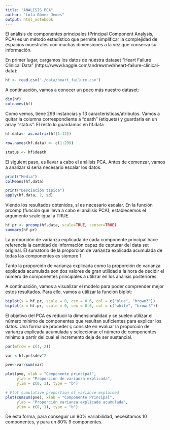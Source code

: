 ```yaml
---
title: "ANÁLISIS PCA"
author: "Lola Gómez Jemes"
output: html_notebook
---
```


El análisis de componentes principales (Principal Component Analysis, PCA) es un método estadístico que permite simplificar la complejidad de espacios muestrales con muchas dimensiones a la vez que conserva su información.

En primer lugar, cargamos los datos de nuestra dataset "Heart Failure Clinical Data" (https://www.kaggle.com/andrewmvd/heart-failure-clinical-data):
```r
hf <- read.csv('./data/heart_failure.csv')
```

A continuación, vamos a conocer un poco más nuestro dataset:
```r
dim(hf)
colnames(hf)
```

Como vemos, tiene 299 instancias y 13 características/atributos. Vamos a quitar la columna correspondiente a "death" (etiqueta) y guardarla en un array "status". El resto lo guardamos en hf.data

```r
hf.data<- as.matrix(hf[1:12])

row.names(hf.data) <- c(1:299)

status <- hf$death
```


El siguient paso, es llevar a cabo el análisis PCA. Antes de comenzar, vamos a analizar si sería necesario escalar los datos.

```r
print("Media")
colMeans(hf.data)

print("Desciación típica")
apply(hf.data, 2, sd)


```

Viendo los resultados obtenidos, sí es necesario escalar. En la función prcomp (función que lleva a cabo el análisis PCA), establecemos el argumento scale igual a TRUE.

```r
hf.pr <- prcomp(hf.data, scale=TRUE, center=TRUE)
summary(hf.pr)

```
La proporción de varianza explicada de cada componente principal hace referencia la cantidad de información capaz de capturar del data set original. El sumatorio de la proporción de varianza explicada acumulada de todas las componentes es siempre 1.

Tanto la proporción de varianza explicada como la proporción de varianza explicada acumulada son dos valores de gran utilidad a la hora de decidir el número de componentes principales a utilizar en los análisis posteriores.

A continuación, vamos a visualizar el modelo para poder comprender mejor estos resultados. Para ello, vamos a utilizar la función biplot:

```r
biplot(x = hf.pr, scale = 0, cex = 0.6, col = c("blue", "brown3"))
biplot(x = hf.pr, scale = 0, cex = 0.6, col = c("white", "brown3"))
```

El objetivo del PCA es reducir la dimensionalidad y se suelen utilizar el número mínimo de componentes que resultan suficientes para explicar los datos. Una forma de proceder ç consiste en evaluar la proporción de varianza explicada acumulada y seleccionar el número de componentes mínimo a partir del cual el incremento deja de ser sustancial.

```r

par(mfrow = c(1, 2))

var <-hf.pr$sdev^2

pve<-var/sum(var)

plot(pve, xlab = "Componente principal",
     ylab = "Proporcion de varianza explicada",
     ylim = c(0, 1), type = "b")

# Plot cumulative proportion of variance explained
plot(cumsum(pve), xlab = "Componente Principal",
     ylab = "Proporción varianza explicada acumulada",
     ylim = c(0, 1), type = "b")
```
De esta forma, para conseguir un 90% variabilidad, necesitamos 10 componentes, y para un 80% 9 componentes.
